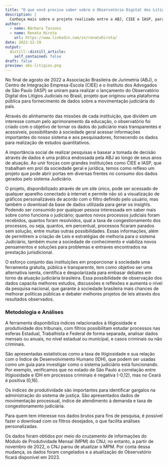 ```yaml
---
title: "O que você precisa saber sobre o Observatório Digital dos Litígios Judiciais no Brasil"
description: |
  Conheça mais sobre o projeto realizado entre a ABJ, CIEE e IASP, para fornecer dados sobre a movimentação judiciária do país
author:
  - name: Bárbara Tassoni
  - name: Renata Hirota
    url: https://www.linkedin.com/in/renatahirota/
date: 2022-12-19
output:
  distill::distill_article:
    self_contained: false
draft: false
preview: obs-litigios.png
---
```


No final de agosto de 2022 a Associação Brasileira de Jurimetria (ABJ), o Centro de Integração Empresa-Escola (CIEE) e o Instituto dos Advogados de São Paulo (IASP) se uniram para realizar o lançamento do Observatório Digital dos Litígios Judiciais no Brasil, projeto que originou uma plataforma pública para fornecimento de dados sobre a movimentação judiciária do país. 

Através do alinhamento das missões de cada instituição, que dividem um interesse comum pelo aprimoramento da educação, o observatório foi criado com o objetivo de tornar os dados do judiciário mais transparentes e acessíveis, possibilitando à sociedade geral acessar informações importantes do nosso sistema e aos pesquisadores, fornecendo os dados para realização de estudos quantitativos.

A importância social de realizar pesquisas e basear a tomada de decisão através de dados é uma prática endossada pela ABJ ao longo de seus anos de atuação. Ao unir forças com grandes instituições como CIEE e IASP,  que trabalham em prol da sociedade geral e jurídica, temos como reflexo um projeto que pode abrir portas em diversas frentes no consumo dos dados gerados pelo sistema Judiciário.

O projeto, disponibilizado através de um site único, pode ser acessado de qualquer aparelho conectado à internet e permite não só a visualização de gráficos personalizáveis de acordo com o filtro definido pelo usuário, mas também o download da base de dados utilizada para gerar os insights. Podendo ser consumido por qualquer pessoa interessada em saber mais sobre como funciona o judiciário; quantos novos processos judiciais foram recebidos, quantos foram resolvidos, qual a taxa de congestionamento dos processos, ou seja, quantos, em percentual, processos ficaram parados sem solução, entre muitas outras possibilidades. Essas informações, além de permitirem a criação de Leis e estratégias de melhoria para o sistema Judiciário, também mune a sociedade de conhecimento e viabiliza novos pensamentos e soluções para problemas e entraves encontrados na prestação jurisdicional. 

O esforço conjunto das instituições em proporcionar à sociedade uma ferramenta gratuita, pública e transparente, tem como objetivo ser uma  alternativa isenta, científica e despolarizada para embasar debates em torno da atuação judiciária brasileira. Essa possibilidade de observação dos dados capacita melhores estudos, discussões e reflexões e aumenta o nível da pesquisa nacional, que garante à sociedade brasileira mais chances de melhorar políticas públicas e debater melhores projetos de leis através dos resultados observados. 

### Metodologia e Análises 

A ferramenta disponibiliza índices relacionados à litigiosidade e produtividade dos tribunais, com filtros possibilitam estudar processos nas esferas Estadual, Trabalhista e Federal de forma separada, analisar dados mensais ou anuais, no nível estadual ou municipal, e casos criminais ou não criminais.

São apresentadas estatísticas como a taxa de litigiosidade e sua relação com o Índice de Desenvolvimento Humano (IDH), que podem ser usadas como um guia para investigar como o sistema judiciário está funcionando. Por exemplo, verificamos que no estado de São Paulo a correlação entre litigiosidade e IDH em processos criminais é negativa (-0,12), mas no Ceará é positiva (0,16).

Os índices de produtividade são importantes para identificar gargalos na administração do sistema de justiça. São apresentados dados de movimentação processual, índice de atendimento à demanda e taxa de congestionamento judiciária.

Para quem tem interesse nos dados brutos para fins de pesquisa, é possível fazer o download com os filtros desejados, o que facilita análises personalizadas.

Os dados foram obtidos por meio do cruzamento de informações do Módulo de Produtividade Mensal (MPM) do CNJ; no entanto, a partir de novembro de 2022, o CNJ parou de atualizar o MPM. Por conta dessa mudança, os dados foram congelados e a atualização do Observatório ficará disponível em 2023.
